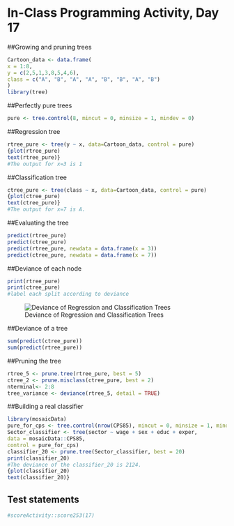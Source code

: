 # In-Class Programming Activity, Day 17


##Growing and pruning trees
```r
Cartoon_data <- data.frame(
x = 1:8,
y = c(2,5,1,3,8,5,4,6),
class = c("A", "B", "A", "A", "B", "B", "A", "B")
)
library(tree)

```

##Perfectly pure trees
```r
pure <- tree.control(8, mincut = 0, minsize = 1, mindev = 0)
```
##Regression tree
```r
rtree_pure <- tree(y ~ x, data=Cartoon_data, control = pure)
{plot(rtree_pure)
text(rtree_pure)}
#The output for x=3 is 1
```
##Classification tree
```r
ctree_pure <- tree(class ~ x, data=Cartoon_data, control = pure)
{plot(ctree_pure)
text(ctree_pure)}
#The output for x=7 is A.
```

##Evaluating the tree
```r
predict(rtree_pure)
predict(ctree_pure)
predict(rtree_pure, newdata = data.frame(x = 3))
predict(ctree_pure, newdata = data.frame(x = 7))
```
##Deviance of each node
```r
print(rtree_pure)
print(ctree_pure)
#label each split according to deviance
```
![Deviance of Regression and Classification Trees](/home/local/MAC/snelso11/Math-253-Assignment/IMG_4528.JPG)


##Deviance of a tree
```r
sum(predict(ctree_pure))
sum(predict(rtree_pure))
```
##Pruning the tree
```r
rtree_5 <- prune.tree(rtree_pure, best = 5)
ctree_2 <- prune.misclass(ctree_pure, best = 2)
nterminal<- 2:8
tree_variance <- deviance(rtree_5, detail = TRUE)
```
##Building a real classifier
```r
library(mosaicData)
pure_for_cps <- tree.control(nrow(CPS85), mincut = 0, minsize = 1, mindev = 0)
Sector_classifier <- tree(sector ~ wage + sex + educ + exper,
data = mosaicData::CPS85,
control = pure_for_cps)
classifier_20 <- prune.tree(Sector_classifier, best = 20)
print(classifier_20)
#The deviance of the classifier_20 is 2124. 
{plot(classifier_20)
text(classifier_20)}
```

## Test statements

```r
#scoreActivity::score253(17)
```
